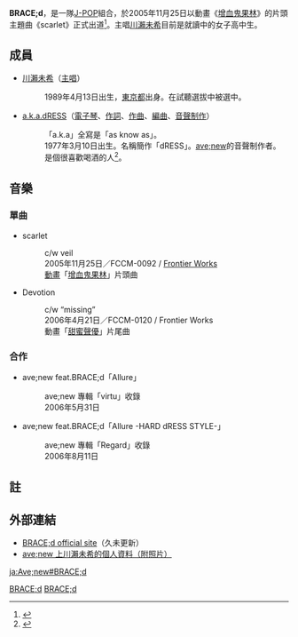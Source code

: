 {{japanese|japanese=BRACE;d|kana=ブレスディー|romaji=Buresu Dhī}}

'''BRACE;d'''，是一隊[[J-POP|J-POP]]組合，於2005年11月25日以動畫《[[增血鬼果林|增血鬼果林]]》的片頭主題曲《scarlet》正式出道<ref>{{Cite web |url=http://bb.watch.impress.co.jp/cda/news/11528.html |script-title=ja:アニメイトTV、アニメ「かりん」OP楽曲を歌うBRACE;dのPodcasting番組 |accessdate=2007-02-18 |archive-date=2007-02-04 |archive-url=https://web.archive.org/web/20070204162815/http://bb.watch.impress.co.jp/cda/news/11528.html |dead-url=no }}</ref>。主唱[[川瀨未希|川瀨未希]]目前是就讀中的女子高中生。

== 成員 ==
{{japanese|japanese=川瀬 未希|kana=かわせ みき|romaji=Kawase Miki}}
*[[川瀨未希|川瀨未希]]（[[主唱|主唱]]）
*:1989年4月13日出生，[[東京都|東京都]]出身。在試聽選拔中被選中。
*[[a.k.a.dRESS|a.k.a.dRESS]]（[[電子琴|電子琴]]、[[作詞|作詞]]、[[作曲|作曲]]、[[編曲|編曲]]、[[音聲制作|音聲制作]]）
*:「a.k.a」全寫是「as know as」。
*:1977年3月10日出生。名稱簡作「dRESS」。[[ave;new|ave;new]]的音聲制作者。
*:是個很喜歡喝酒的人<ref>{{Cite web |url=http://www.dengekionline.com/g-net/strike/200510dress/gn20051014_strike_dress.htm |script-title=ja:赤い衝撃・a.k.a.dRESS氏と利き酒勝負！ |accessdate=2007-02-18 |archive-date=2007-02-03 |archive-url=https://web.archive.org/web/20070203093438/http://www.dengekionline.com/g-net/strike/200510dress/gn20051014_strike_dress.htm |dead-url=no }}</ref>。

== 音樂 ==
=== 單曲 ===
*scarlet
*:c/w veil
*:2005年11月25日／FCCM-0092 / [[Frontier_Works|Frontier Works]]
*:[[日本動畫|動畫]]「[[增血鬼果林|增血鬼果林]]」片頭曲
*Devotion
*:c/w “missing”
*:2006年4月21日／FCCM-0120 / Frontier Works
*:動畫「[[甜蜜聲優|甜蜜聲優]]」片尾曲

=== 合作 ===
*ave;new feat.BRACE;d「Allure」
*:ave;new 專輯「virtu」收錄
*:2006年5月31日
*ave;new feat.BRACE;d「Allure -HARD dRESS STYLE-」
*:ave;new 專輯「Regard」收錄
*:2006年8月11日

== 註 ==
<div class="references-small">
<references />
</div>

== 外部連結 ==
*[https://web.archive.org/web/20070216074507/http://www.brace-d.com/ BRACE;d official site]（久未更新）
*[http://www.avenew.jp/staff/miki.html ave;new 上川瀨未希的個人資料（附照片）]{{Wayback|url=http://www.avenew.jp/staff/miki.html |date=20070202110921 }}
{{Japan-enter-bio-stub}}

[[Category:日本演唱團體|BRACE;d]]
[[Category:動畫歌手|BRACE;d]]

[[ja:Ave;new#BRACE;d|ja:Ave;new#BRACE;d]]
